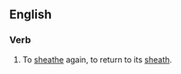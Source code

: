 ==English==

===Verb===
{{en-verb|resheathes|resheathing|resheathed|resheathed}}

#To [[sheathe]] again, to return to its [[sheath]].